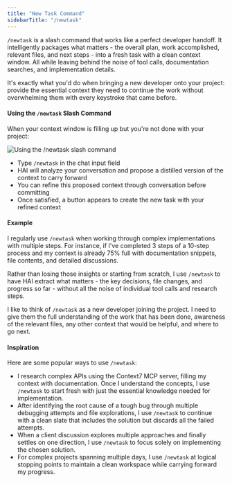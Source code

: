 ```yaml
---
title: "New Task Command"
sidebarTitle: "/newtask"
---
```


`/newtask` is a slash command that works like a perfect developer handoff. It intelligently packages what matters - the overall plan, work accomplished, relevant files, and next steps - into a fresh task with a clean context window. All while leaving behind the noise of tool calls, documentation searches, and implementation details.

It's exactly what you'd do when bringing a new developer onto your project: provide the essential context they need to continue the work without overwhelming them with every keystroke that came before.

#### Using the `/newtask` Slash Command

When your context window is filling up but you're not done with your project:

<Frame>
	<img
		src="https://storage.googleapis.com/cline_public_images/docs/assets/newtask.png"
		alt="Using the /newtask slash command"
	/>
</Frame>

- Type `/newtask` in the chat input field
- HAI will analyze your conversation and propose a distilled version of the context to carry forward
- You can refine this proposed context through conversation before committing
- Once satisfied, a button appears to create the new task with your refined context

#### Example

I regularly use `/newtask` when working through complex implementations with multiple steps. For instance, if I've completed 3 steps of a 10-step process and my context is already 75% full with documentation snippets, file contents, and detailed discussions.

Rather than losing those insights or starting from scratch, I use `/newtask` to have HAI extract what matters - the key decisions, file changes, and progress so far - without all the noise of individual tool calls and research steps.

I like to think of `/newtask` as a new developer joining the project. I need to give them the full understanding of the work that has been done, awareness of the relevant files, any other context that would be helpful, and where to go next.

#### Inspiration

Here are some popular ways to use `/newtask`:

- I research complex APIs using the Context7 MCP server, filling my context with documentation. Once I understand the concepts, I use `/newtask` to start fresh with just the essential knowledge needed for implementation.
- After identifying the root cause of a tough bug through multiple debugging attempts and file explorations, I use `/newtask` to continue with a clean slate that includes the solution but discards all the failed attempts.
- When a client discussion explores multiple approaches and finally settles on one direction, I use `/newtask` to focus solely on implementing the chosen solution.
- For complex projects spanning multiple days, I use `/newtask` at logical stopping points to maintain a clean workspace while carrying forward my progress.
